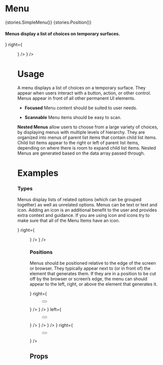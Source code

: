 
<Meta title="Atoms|Menu" component={Menu} />

# Menu

<Preview>
  <Story name="Simple Menu" decorators={[Padding]}>{stories.SimpleMenu()}</Story>
</Preview>

<Preview>
  <Story name="Simple Menu Position" decorators={[Padding]}>{stories.Position()}</Story>
</Preview>

#### Menus display a list of choices on temporary surfaces.
<Preview withToolbar>
  <Story name="Standard">
  <Grid columns="3">
  <div/>
  <Card id="Menu_Standard_Card">
  <Bar padding="2x" 
  left = {<Title size="xl" weight="bold" text="Malibu, CA"/>}
  right={
     <Menu  isButton visible 
     data={[
  {
    label: "Save",
  },
  {
    label: "Filter",
  },
  {
    label: "Share",
  },
  {
    label: "Delete",
  },
]}
 position="bottomLeft" />}
 />
 <Bar padding="2x" 
 left={
   <Text size="lg" 
   text="Live the California dream at this modern paradise right on the beach in Malibu. Whether it's your escape from the city or new full time residence; nothing beats waking up to the sound of waves and having coffee on the sun drenched deck with dolphins swimming by in the morning. Located just minutes away from Santa Monica and walking distance to Malibu's hottest restaurant Moonshadows. It's time to buy that stand up paddleboard, get back in tune with nature and start living your Malibu dream now. This is the best deal under $4 million on the beach."
   />
   } />
 </Card>
 <div/>
 </Grid>
  </Story>
</Preview>

# Usage

A menu displays a list of choices on a temporary surface. They appear when users interact with a button, action, or other control. Menus appear in front of all other permanent UI elements.

- **Focused**
Menu content should be suited to user needs.

- **Scannable**
Menu items should be easy to scan.

**Nested Menus** allow users to choose from a large variety of choices, by displaying menus with multiple levels of hierarchy. They are organized into menus of parent list items that contain child list items. Child list items appear to the right or left of parent list items, depending on where there is room to expand child list items. Nested Menus are generated based on the data array passed through.

# Examples

### Types

Menus display lists of related options (which can be grouped together) as well as unrelated options. Menus can be text or text and icon. Adding an icon is an additional benefit to the user and provides extra context and guidance. If you are using icon and icons try to make sure that all of the Menu Items have an icon.

<Preview>
  <Story name="Types">
   <Grid columns="3" gap="3xl">
   <div/>
 <Card id="Menu_Icon_Card">
  <Bar padding="2x" 
  left = {<Title size="xl" weight="bold" text="Malibu, CA"/>}
  right={
     <Menu
      visible
      id="Menu_Icon"
      data={[
        {
          label: "Save",
          icon: "save",
          id: "save",
        },
        {
          label: "Filter",
          icon: "filter",
          id: "filter",
        },
        {
          label: "Share",
          icon: "share",
          id: "share",
        },
        {
          label: "Delete",
          icon: "delete",
          id: "delete",
        },
      ]}
      position="bottomLeft" />}
 />
 <Bar padding="2x" 
 left={
   <Text size="lg" 
   text="Live the California dream at this modern paradise right on the beach in Malibu. Whether it's your escape from the city or new full time residence; nothing beats waking up to the sound of waves and having coffee on the sun drenched deck with dolphins swimming by in the morning. Located just minutes away from Santa Monica and walking distance to Malibu's hottest restaurant Moonshadows. It's time to buy that stand up paddleboard, get back in tune with nature and start living your Malibu dream now. This is the best deal under $4 million on the beach."
   />
   } />
 </Card>
 <div/>
      </Grid>
  </Story>
</Preview>

### Positions

Menus should be positioned relative to the edge of the screen or browser. They typically appear next to (or in front of) the element that generates them. If they are in a position to be cut off by the browser or screen’s edge, the menu can should appear to the left, right, or above the element that generates it.

<Preview>
  <Story name="Position">
   <Grid columns="3" gap="3xl">
  <Card id="Menu_Position_BottomLeft_Card">
  <Bar padding="2x" 
  left = {<Title size="xl" weight="bold" text="Malibu, CA"/>}
  right={
     <Menu
      visible
      id="Menu_Position_BottomLeft"
      data={[
        {
          label: "Save",
          id: "save"
        },
        {
          label: "Filter",
          id: "filter"
        },
        {
          label: "Share",
          id: "share"
        },
        {
          label: "Delete",
          id: "delete"
        },
      ]}
      position="bottomLeft">
        <Button icon="options" isPlain isRound />
      </Menu>
      }
 />
 <Bar padding="2x" 
 left={
   <Text size="lg" 
   text="Live the California dream at this modern paradise right on the beach in Malibu. Whether it's your escape from the city or new full time residence; nothing beats waking up to the sound of waves and having coffee on the sun drenched deck with dolphins swimming by in the morning. Located just minutes away from Santa Monica and walking distance to Malibu's hottest restaurant Moonshadows. It's time to buy that stand up paddleboard, get back in tune with nature and start living your Malibu dream now. This is the best deal under $4 million on the beach."
   />
   } />
 </Card>
  <Card id="Menu_Position_BottomRight_Card">
  <Bar padding="2x" 
  right = {<Title size="xl" weight="bold" text="Malibu, CA"/>}
  left={
     <Menu
      visible
      id="Menu_Position_BottomRight"
      data={[
        {
          label: "Save",
          id: "save",
        },
        {
          label: "Filter",
          id: "filter",
        },
        {
          label: "Share",
          id: "share",
        },
        {
          label: "Delete",
          id: "delete",
        },
      ]}
      position="bottomRight">
        <Button icon="options" isPlain isRound />
      </Menu>
      }
 />
 <Bar padding="2x" 
 left={
   <Text size="lg" 
   text="Live the California dream at this modern paradise right on the beach in Malibu. Whether it's your escape from the city or new full time residence; nothing beats waking up to the sound of waves and having coffee on the sun drenched deck with dolphins swimming by in the morning. Located just minutes away from Santa Monica and walking distance to Malibu's hottest restaurant Moonshadows. It's time to buy that stand up paddleboard, get back in tune with nature and start living your Malibu dream now. This is the best deal under $4 million on the beach."
   />
   } />
 </Card>
 <Card id="Menu_Position_TopLeft_Card">
 <Bar padding="2x" 
 left={
   <Text size="lg" 
   text="Live the California dream at this modern paradise right on the beach in Malibu. Whether it's your escape from the city or new full time residence; nothing beats waking up to the sound of waves and having coffee on the sun drenched deck with dolphins swimming by in the morning. Located just minutes away from Santa Monica and walking distance to Malibu's hottest restaurant Moonshadows. It's time to buy that stand up paddleboard, get back in tune with nature and start living your Malibu dream now. This is the best deal under $4 million on the beach."
   />
   } />
   <Bar padding="2x" 
  left = {<Title size="xl" weight="bold" text="Malibu, CA"/>}
  right={
     <Menu
      visible
      id="Menu_Position_TopLeft"
      data={[
        {
          label: "Save",
          id: "save",
        },
        {
          label: "Filter",
          id: "filter"
        },
        {
          label: "Share",
          id: "share"
        },
        {
          label: "Delete",
          id: "delete",
        },
      ]}
      position="topLeft" >
        <Button icon="options" label="testing" isPlain isRound />
      </Menu>}
 />
 </Card>
      </Grid>
  </Story>
</Preview>



## Props

<Props of={Menu} />
